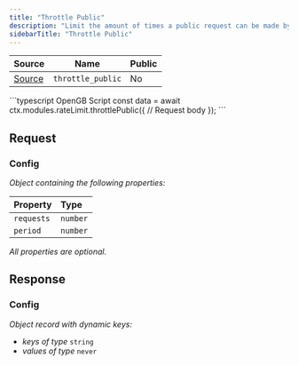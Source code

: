 ```yaml
---
title: "Throttle Public"
description: "Limit the amount of times a public request can be made by a given key. This will rate limit based off the user's IP address."
sidebarTitle: "Throttle Public"
---
```


| Source                                                                                                      | Name       | Public     |
| ----------------------------------------------------------------------------------------------------------- | ---------- | ---------- |
| [Source](https://github.com/rivet-gg/opengb-modules/tree/main/modules/rate_limit/scripts/throttle_public.ts) | `throttle_public` | No |

<RequestExample>
```typescript OpenGB Script
const data = await ctx.modules.rateLimit.throttlePublic({
  // Request body
});
```

</RequestExample>

## Request



### Config

_Object containing the following properties:_

| Property   | Type     |
| :--------- | :------- |
| `requests` | `number` |
| `period`   | `number` |

_All properties are optional._


## Response



### Config

_Object record with dynamic keys:_

- _keys of type_ `string`
- _values of type_ `never`

